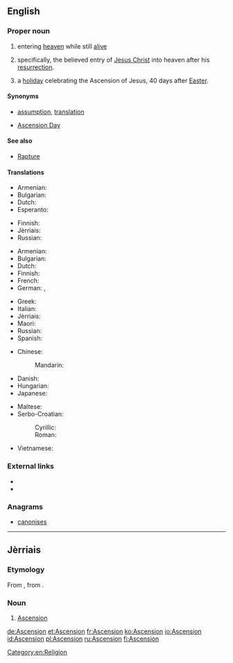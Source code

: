 {{also|ascension|ascensión|Ascensión}}
==English==

===Proper noun===
{{en-proper noun}}

# {{context|religion|lang=en}} entering [[heaven]] while still [[alive]]
# {{context|Christianity|lang=en}} specifically, the believed entry of [[Jesus Christ]] into heaven after his [[resurrection]].
# {{context|Christianity|lang=en}} a [[holiday]] celebrating the Ascension of Jesus, 40 days after [[Easter]].

====Synonyms====
* {{sense|entering heaven}} [[assumption]], [[translation]]
* {{sense|holiday}} [[Ascension Day]]

====See also====
* [[Rapture]]

====Translations====
{{trans-top|entering heaven alive}}
* Armenian: {{t+|hy|համբարձում|sc=Armn}}
* Bulgarian: {{t+|bg|възнесение|n|sc=Cyrl}}
* Dutch: {{t|nl|hemelvaart|m|f}}
* Esperanto: {{t|eo|ĉieliro}}
{{trans-mid}}
* Finnish: {{t|fi|taivaaseenastuminen}}
* Jèrriais: {{t|roa-jer|Ascension|f}}
* Russian: {{t+|ru|вознесе́ние|n|sc=Cyrl}}
{{trans-bottom}}

{{trans-top|Jesus' rise to heaven}}
* Armenian: {{t+|hy|համբարձում|sc=Armn}}
* Bulgarian: {{t+|bg|възнесение|n|sc=Cyrl}}
* Dutch: {{t+|nl|Hemelvaart|m|f}}
* Finnish: {{t|fi|taivaaseenastuminen}}
* French: {{t+|fr|Ascension|f}}
* German: {{t+|de|Himmelfahrt|f}}, {{t+|de|Christi Himmelfahrt}}
{{trans-mid}}
* Greek: {{t|el|Ανάληψη|f|sc=Grek}}
* Italian: {{t+|it|Ascensione|f}}
* Jèrriais: {{t|roa-jer|Ascension|f}}
* Maori: {{t|mi|Kakenga}}
* Russian: {{t+|ru|вознесе́ние|n|sc=Cyrl}}
* Spanish: {{t+|es|Ascensión|f}}
{{trans-bottom}}

{{trans-see|holiday celebrating Ascension of Jesus|Ascension Day}}

{{checktrans-top}}
* Chinese:
*: Mandarin: {{t+check|cmn|升天|tr=shēngtiān|sc=Hani}}
* Danish: {{t-check|da|himmelfart|c}}
* Hungarian: {{t+check|hu|mennybemenetel}}
* Japanese: {{t-check|ja|昇天|f|tr=[[しょうてん]], [[shōten]]|sc=Jpan}}
{{trans-mid}}
* Maltese: {{t-check|mt|Lapsi}}
* Serbo-Croatian:
*: Cyrillic: {{t-check|sh|Вазнесењ|n|sc=Cyrl}}
*: Roman: {{t-check|sh|Vaznesenj|n}}
* Vietnamese: {{t-check|vi|Thăng thiên}}
{{trans-bottom}}

===External links===
* {{pedialite|Ascension of Jesus}}
* {{pedialite|Entering heaven alive}}

===Anagrams===
* [[canonises#English|canonises]]

[[Category:en:Religion]]

----

==Jèrriais==

===Etymology===
From {{term|ascension|lang=roa-jer}}, from {{etyl|la|roa-jer}} {{term|ascensio|ascēnsiō, ascēnsiōnem|lang=la}}.

===Noun===
{{roa-jer-proper noun|f}}

# {{context|religion|Christianity|lang=roa-jer}} [[#English|Ascension]]

[[de:Ascension]]
[[et:Ascension]]
[[fr:Ascension]]
[[ko:Ascension]]
[[io:Ascension]]
[[id:Ascension]]
[[pl:Ascension]]
[[ru:Ascension]]
[[fi:Ascension]]